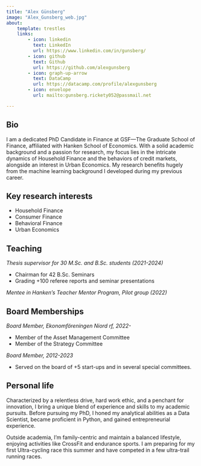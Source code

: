 ```yaml
---
title: "Alex Günsberg"
image: "Alex_Gunsberg_web.jpg"
about:
    template: trestles
    links:
        - icon: linkedin
          text: LinkedIn
          url: https://www.linkedin.com/in/gunsberg/
        - icon: github
          text: Github
          url: https://github.com/alexgunsberg
        - icon: graph-up-arrow
          text: DataCamp
          url: https://datacamp.com/profile/alexgunsberg
        - icon: envelope
          url: mailto:gunsberg.rickety052@passmail.net

---
```


## Bio

I am a dedicated PhD Candidate in Finance at GSF—The Graduate School of Finance, affiliated with Hanken School of Economics. With a solid academic background and a passion for research, my focus lies in the intricate dynamics of Household Finance and the behaviors of credit markets, alongside an interest in Urban Economics. My research benefits hugely from the machine learning background I developed during my previous career.

## Key research interests

- Household Finance
- Consumer Finance
- Behavioral Finance
- Urban Economics

## Teaching

*Thesis supervisor for 30 M.Sc. and B.Sc. students (2021-2024)*

-	Chairman for 42 B.Sc. Seminars
-	Grading +100 referee reports and seminar presentations

*Mentee in Hanken’s Teacher Mentor Program, Pilot group (2022)*

## Board Memberships

*Board Member, Ekonomföreningen Niord rf, 2022-*

- Member of the Asset Management Committee
- Member of the Strategy Committee

*Board Member, 2012-2023*

- Served on the board of +5 start-ups and in several special committees.



## Personal life

Characterized by a relentless drive, hard work ethic, and a penchant for innovation, I
bring a unique blend of experience and skills to my academic pursuits. Before pursuing
my PhD, I honed my analytical abilities as a Data Scientist, became proficient in Python,
and gained entrepreneurial experience.

Outside academia, I’m family-centric and maintain a balanced lifestyle, enjoying
activities like CrossFit and endurance sports. I am preparing for my first Ultra-cycling
race this summer and have competed in a few ultra-trail running races.
